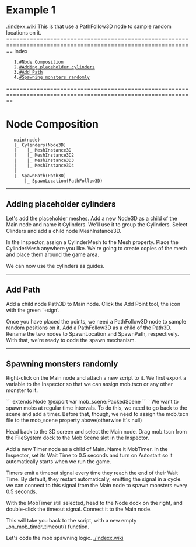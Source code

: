 = Example 1 =                           [[./indexx.wiki]]
This is that use a PathFollow3D node to sample random locations on it.
==============================================================================================================
Index
    1.[[#Node Composition]]
    2.[[#Adding placeholder cylinders]]
    3.[[#Add Path]]
    4.[[#Spawning monsters randomly]]
==============================================================================================================
= Node Composition =
    main(node)
    |_ Cylinders(Node3D)
    |    |_ MeshInstance3D
    |    |_ MeshInstance3D2
    |    |_ MeshInstance3D3
    |    |_ MeshInstance3D4
    |
    |_ SpawnPath(Path3D)
        |_ SpawnLocation(PathFollow3D)

---------------------------------------------------------------------------------------------------------------
== Adding placeholder cylinders ==
Let's add the placeholder meshes. Add a new Node3D as a child of the Main node and name it Cylinders.
We'll use it to group the Cylinders. Select Clinders and add a child node MeshInstance3D.

In the Inspector, assign a CylinderMesh to the Mesh property.
Place the CylinderMesh anywhere you like.
We're going to create copies of the mesh and place them around the game area.

We can now use the cylinders as guides.

---------------------------------------------------------------------------------------------------------------
== Add Path ==
Add a child node Path3D to Main node.
Click the Add Point tool, the icon with the green '+sign'.

Once you have placed the points, we need a PathFollow3D node to sample random positions on it.
Add a PathFollow3D as a child of the Path3D. Rename the two nodes to SpawnLocation and SpawnPath, respectively.
With that, we're ready to code the spawn mechanism.


---------------------------------------------------------------------------------------------------------------
== Spawning monsters randomly ==
Right-click on the Main node and attach a new script to it.
We first export a variable to the Inspector so that we can assign mob.tscn or any other monster to it.

```
extends Node
@export var mob_scene:PackedScene
```
`
We want to spawn mobs at regular time intervals. To do this, we need to go back to the scene and add a timer.
Before that, though, we need to assign the mob.tscn file to the mob_scene property above(otherwise it's null)

Head back to the 3D screen and select the Main node. Drag mob.tscn from the FileSystem dock to the Mob Scene slot
in the Inspector.

Add a new Timer node as a child of Main. Name it MobTimer.
In the Inspector, set its Wait Time to 0.5 seconds and turn on Autostart so it automatically starts when we run
the game.

Timers emit a timeout signal every time they reach the end of their Wait Time. By default, they restart
automatically, emitting the signal in a cycle. we can connect to this signal from the Main node to spawn
monsters every 0.5 seconds.

With the MobTimer still selected, head to the Node dock on the right, and double-click the timeout signal.
Connect it to the Main node.

This will take you back to the script, with a new empty _on_mob_timer_timeout() function.

Let's code the mob spawning logic. 
[[./indexx.wiki]]

